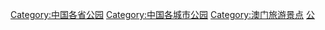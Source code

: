 {{Catnav|頁面分類|各種主題的頁面分類|按國家分類|各國公園|中國公園}}
{{Catnav|頁面分類|各種主題的頁面分類|依中国各省来作的分类|中国各省旅游|澳門旅遊}}
{{Catnav|頁面分類|各種主題的頁面分類|依中国各省来作的分类|中国各省地理|澳門地理}}
{{Catnav|頁面分類|人类社会|環境|中国环境|中國公園}}
{{catmore}}

[[Category:中国各省公园|Category:中国各省公园]]
[[Category:中国各城市公园|Category:中国各城市公园]]
[[Category:澳门旅游景点|Category:澳门旅游景点]]
[[Category:澳門康樂設施|公]]